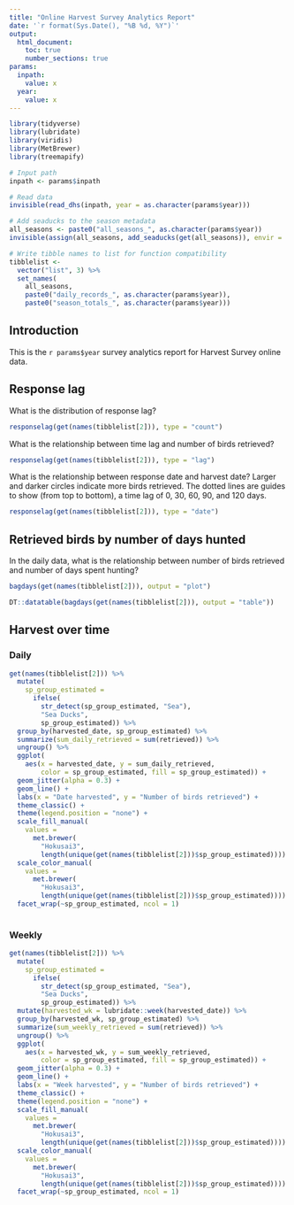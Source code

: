 ---
title: "Online Harvest Survey Analytics Report"
date: '`r format(Sys.Date(), "%B %d, %Y")`'
output:
  html_document:
    toc: true
    number_sections: true
params:
  inpath:
    value: x
  year:
    value: x
---

```{r, libs, message = FALSE, warning = FALSE, echo = FALSE}

library(tidyverse)
library(lubridate)
library(viridis)
library(MetBrewer)
library(treemapify)

# Input path
inpath <- params$inpath

# Read data 
invisible(read_dhs(inpath, year = as.character(params$year)))

# Add seaducks to the season metadata
all_seasons <- paste0("all_seasons_", as.character(params$year))
invisible(assign(all_seasons, add_seaducks(get(all_seasons)), envir = .GlobalEnv))

# Write tibble names to list for function compatibility
tibblelist <-
  vector("list", 3) %>% 
  set_names(
    all_seasons,
    paste0("daily_records_", as.character(params$year)),
    paste0("season_totals_", as.character(params$year)))
```

## Introduction

This is the `r params$year` survey analytics report for Harvest Survey online data.

## Response lag

What is the distribution of response lag?

```{r, responselag1, message = FALSE, warning = FALSE, fig.width = 6, fig.height = 4, dpi = 300, out.width = 500, fig.align = "center", echo = F}
responselag(get(names(tibblelist[2])), type = "count")
```

What is the relationship between time lag and number of birds retrieved?

```{r, responselag2, message = FALSE, warning = FALSE, fig.width = 6, fig.height = 4, dpi = 300, out.width = 500, fig.align = "center", echo = F}
responselag(get(names(tibblelist[2])), type = "lag")
```

What is the relationship between response date and harvest date? Larger and darker circles indicate more birds retrieved. The dotted lines are guides to show (from top to bottom), a time lag of 0, 30, 60, 90, and 120 days.

```{r, responselag3, message = FALSE, warning = FALSE, fig.width = 6, fig.height = 4, dpi = 300, out.width = 500, fig.align = "center", echo = F}
responselag(get(names(tibblelist[2])), type = "date")
```


## Retrieved birds by number of days hunted

In the daily data, what is the relationship between number of birds retrieved and number of days spent hunting?

```{r, bagdays2, message = FALSE, warning = FALSE, fig.width = 6, fig.height = 4, dpi = 300, out.width = 500, fig.align = "center", echo = F}
bagdays(get(names(tibblelist[2])), output = "plot")
```

```{r, bagdays1, message = FALSE, warning = FALSE, echo = F}
DT::datatable(bagdays(get(names(tibblelist[2])), output = "table"))
```


## Harvest over time

### Daily

```{r, bagovertime_d, message = FALSE, warning = FALSE, fig.width = 6, fig.height = 12, dpi = 300, out.width = 500, fig.align = "center", echo = F}

get(names(tibblelist[2])) %>% 
  mutate(
    sp_group_estimated =
      ifelse(
        str_detect(sp_group_estimated, "Sea"),
        "Sea Ducks",
        sp_group_estimated)) %>% 
  group_by(harvested_date, sp_group_estimated) %>% 
  summarize(sum_daily_retrieved = sum(retrieved)) %>% 
  ungroup() %>% 
  ggplot(
    aes(x = harvested_date, y = sum_daily_retrieved, 
        color = sp_group_estimated, fill = sp_group_estimated)) + 
  geom_jitter(alpha = 0.3) +
  geom_line() +
  labs(x = "Date harvested", y = "Number of birds retrieved") +
  theme_classic() +
  theme(legend.position = "none") +
  scale_fill_manual(
    values = 
      met.brewer(
        "Hokusai3",
        length(unique(get(names(tibblelist[2]))$sp_group_estimated)))) +
  scale_color_manual(
    values = 
      met.brewer(
        "Hokusai3",
        length(unique(get(names(tibblelist[2]))$sp_group_estimated)))) +
  facet_wrap(~sp_group_estimated, ncol = 1) 
  
```

### Weekly

```{r, bagovertime_w, message = FALSE, warning = FALSE, fig.width = 6, fig.height = 12, dpi = 300, out.width = 500, fig.align = "center", echo = F}

get(names(tibblelist[2])) %>% 
  mutate(
    sp_group_estimated =
      ifelse(
        str_detect(sp_group_estimated, "Sea"),
        "Sea Ducks",
        sp_group_estimated)) %>% 
  mutate(harvested_wk = lubridate::week(harvested_date)) %>% 
  group_by(harvested_wk, sp_group_estimated) %>% 
  summarize(sum_weekly_retrieved = sum(retrieved)) %>% 
  ungroup() %>% 
  ggplot(
    aes(x = harvested_wk, y = sum_weekly_retrieved, 
        color = sp_group_estimated, fill = sp_group_estimated)) + 
  geom_jitter(alpha = 0.3) +
  geom_line() +
  labs(x = "Week harvested", y = "Number of birds retrieved") +
  theme_classic() +
  theme(legend.position = "none") +
  scale_fill_manual(
    values = 
      met.brewer(
        "Hokusai3",
        length(unique(get(names(tibblelist[2]))$sp_group_estimated)))) +
  scale_color_manual(
    values = 
      met.brewer(
        "Hokusai3",
        length(unique(get(names(tibblelist[2]))$sp_group_estimated)))) +
  facet_wrap(~sp_group_estimated, ncol = 1) 
  
```

